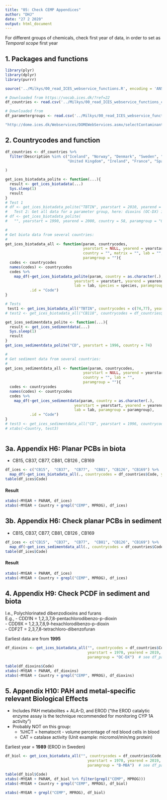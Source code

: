 ```yaml
---
title: "05: Check CEMP Appendices"
author: "DHJ"
date: "27 2 2020"
output: html_document
---
```


For different groups of chemicals, check first year of data, in order to set as *Temporal scope* first year  

## 1. Packages and functions  
```r

library(plyr)
library(dplyr)
library(purrr)

source('../Milkys/00_read_ICES_webservice_functions.R', encoding = 'ANSI_X3.4-1986')

# Downloaded from https://vocab.ices.dk/?ref=22
df_countries <- read.csv('../Milkys/00_read_ICES_webservice_functions_countries.csv', encoding = 'UTF-8')

# Downloaded from 
df_parametergroups <- read.csv('../Milkys/00_read_ICES_webservice_functions_groups.csv', encoding = 'UTF-8')


```

```r
"http://dome.ices.dk/Webservices/DOMEWebServices.asmx/selectContaminantsInSediment?PARAM=CD&RLABO=ALUK&ALABO=&yearBegining=&yearEnd=&MATRX=&TAXA=&PURPM=&MPROG=&Area=&CNTRY=&ParamGroup="
```


## 2. Countrycodes and function
```r

df_countries <- df_countries %>%
  filter(Description %in% c("Iceland", "Norway", "Denmark", "Sweden", "Germany", "The Netherlands", "Belgium",
                            "United Kingdom", "Ireland", "France", "Spain", "Portugal")
  
)

get_ices_biotadata_polite <- function(...){
  result <- get_ices_biotadata(...)
  Sys.sleep(1)
  result
}
# Test 1
# df <- get_ices_biotadata_polite("TBTIN", yearstart = 2010, yearend = 2018, country = 74)
#	Test 2: Get all data for a parameter group, here: dioxins (OC-DX) in Norway
# df <- get_ices_biotadata_polite(
#   "", yearstart = 1990, yearend = 2000, country = 58, paramgroup = "OC-DX")

#
# Get biota data from several countries:
#
get_ices_biotadata_all <- function(param, countrycodes,
                                   yearstart = NULL, yearend = yearstart, 
                                   country = "", matrix = "", lab = "", species = "",
                                   paramgroup = ""){
  codes <- countrycodes
  names(codes) <- countrycodes
  codes %>% 
    map_df(~get_ices_biotadata_polite(param, country = as.character(.), 
                               yearstart = yearstart, yearend = yearend, matrix = matrix,
                               lab = lab, species = species, paramgroup = paramgroup),
           .id = "Code")
}

# Tests
 test1 <- get_ices_biotadata_all("TBTIN", countrycodes = c(74,77), yearstart = 2010, yearend = 2018)  # UK,  test1 <- get_ices_biotadata_all("TBTIN", countrycodes = c(74,77), yearstart = 2010, yearend = 2018)  # UK, Sweden
# test2 <- get_ices_biotadata_all("CB118", countrycodes = df_countries$Code, yearstart = 2017, yearend = 2019)  # All countries

get_ices_sedimentdata_polite <- function(...){
  result <- get_ices_sedimentdata(...)
  Sys.sleep(1)
  result
}
get_ices_sedimentdata_polite("CD", yearstart = 1996, country = 74)

#
# Get sediment data from several countries:
#
get_ices_sedimentdata_all <- function(param, countrycodes,
                                   yearstart = NULL, yearend = yearstart, 
                                   country = "", lab = "", 
                                   paramgroup = ""){
  codes <- countrycodes
  names(codes) <- countrycodes
  codes %>% 
    map_df(~get_ices_sedimentdata(param, country = as.character(.), 
                               yearstart = yearstart, yearend = yearend, 
                               lab = lab, paramgroup = paramgroup),
           .id = "Code")
}
# test3 <- get_ices_sedimentdata_all("CD", yearstart = 1996, countrycodes = df_countries$Code)    
# xtabs(~Country, test3)
 
```

## 3a. Appendix H6: Planar PCBs in biota       
- CB15,  CB37,  CB77,  CB81, CB126 , CB169

```r
df_ices <- c("CB15",  "CB37",  "CB77",  "CB81", "CB126", "CB169") %>%
  map_df(~get_ices_biotadata_all(., countrycodes = df_countries$Code, yearstart = 1970, yearend = 2019))  # UK, Sweden
table(df_ices$Code)

```

#### Result
```r

xtabs(~MYEAR + PARAM, df_ices)
xtabs(~MYEAR + Country + grepl("CEMP", MPROG), df_ices)

```


## 3b. Appendix H6: Check planar PCBs in sediment   
- CB15,  CB37,  CB77,  CB81, CB126 , CB169  
```r

df_ices <- c("CB15",  "CB37",  "CB77",  "CB81", "CB126", "CB169") %>%
  map_df(~get_ices_sedimentdata_all(., countrycodes = df_countries$Code, yearstart = 1970, yearend = 2019))  # UK, Sweden
table(df_ices$Code)

```

#### Result
```r
xtabs(~MYEAR + PARAM, df_ices)
xtabs(~MYEAR + Country + grepl("CEMP", MPROG), df_ices)

```

## 4. Appendix H9: Check PCDF in sediment and biota    
I.e., Polychlorinated dibenzodioxins and furans   
E.g., 
- CDD1N =	1,2,3,7,8-pentachlorodibenzo-p-dioxin     
- CDD9X = 1,2,3,7,8,9-hexachlorodibenzo-p-dioxin   
- CDF2T = 2,3,7,8-tetrachloro-dibenzofuran
   
Earliest data are from **1995**  
```r
df_dioxins <- get_ices_biotadata_all("", countrycodes = df_countries$Code, 
                                     yearstart = 1970, yearend = 2019,
                                     paramgroup = "OC-DX")  # see df_parametergroups

table(df_dioxins$Code)
xtabs(~MYEAR + PARAM, df_dioxins)
xtabs(~MYEAR + Country + grepl("CEMP", MPROG), df_dioxins)

```

## 5. Appendix H10: PAH and metal-specific relevant Biological Effects   

- Includes PAH metabolites + ALA-D, and EROD ("the EROD catalytic enzyme assay is the technique recommended for monitoring CYP 1A activity")  
- Probably NOT on this group:  
    * %HCT = hematocrit - volume percentage of red blood cells in blood   
    * CAT = catalase activity (Unit example: micromol/min/mg protein)   
   
Earliest year = **1989** (EROD in Sweden)    
```r
df_biol <- get_ices_biotadata_all("", countrycodes = df_countries$Code, 
                                     yearstart = 1970, yearend = 2019,
                                     paramgroup = "B-MBA")  # see df_parametergroups

table(df_biol$Code)
xtabs(~MYEAR + PARAM, df_biol %>% filter(grepl("CEMP", MPROG)))
xtabs(~MYEAR + Country + grepl("CEMP", MPROG), df_biol)

xtabs(~MYEAR + grepl("CEMP", MPROG), df_biol)

```
